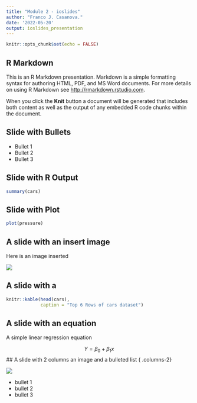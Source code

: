 ---
title: "Module 2 - ioslides"
author: "Franco J. Casanova."
date: '2022-05-20'
output: ioslides_presentation
---

```{r setup, include=FALSE}
knitr::opts_chunk$set(echo = FALSE)
```

## R Markdown

This is an R Markdown presentation. Markdown is a simple formatting syntax for authoring HTML, PDF, and MS Word documents. For more details on using R Markdown see <http://rmarkdown.rstudio.com>.

When you click the **Knit** button a document will be generated that includes both content as well as the output of any embedded R code chunks within the document.

## Slide with Bullets

- Bullet 1
- Bullet 2
- Bullet 3

## Slide with R Output

```{r cars, echo = TRUE}
summary(cars)
```

## Slide with Plot

```{r pressure}
plot(pressure)
```


## A slide with an insert image {.flexbox .vcenter}

Here is an image inserted

![](sunstar.png)


## A slide with a 

```{r}
knitr::kable(head(cars),
             caption = "Top 6 Rows of cars dataset")

```

## A slide with an equation

A simple linear regression equation

$$ Y = \beta_0 + \beta_1x $$
## A slide with 2 columns an image and a bulleted list { .columns-2}

![](sunstar.png)

- bullet 1
- bullet 2
- bullet 3
